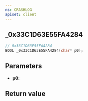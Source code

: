 ```yaml
---
ns: CRASHLOG
apiset: client
---
```

## _0x33C1D63E55FA4284

```c
// 0x33C1D63E55FA4284
BOOL _0x33C1D63E55FA4284(char* p0);
```


## Parameters
* **p0**:

## Return value
